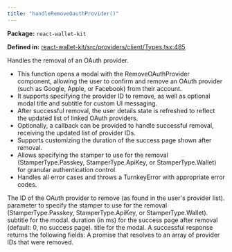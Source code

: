 ```yaml
---
title: "handleRemoveOauthProvider()"
---
```



<p><strong>Package:</strong> <code>react-wallet-kit</code></p>

<p><strong>Defined in:</strong> <a href="https://github.com/tkhq/sdk/blob/main/packages/react-wallet-kit/src/providers/client/Types.tsx#L485">react-wallet-kit/src/providers/client/Types.tsx:485</a></p>

<H3Bordered text="Overview" />

Handles the removal of an OAuth provider.

<ul>
  <li>This function opens a modal with the RemoveOAuthProvider component, allowing the user to confirm and remove an OAuth provider (such as Google, Apple, or Facebook) from their account.</li>
  <li>It supports specifying the provider ID to remove, as well as optional modal title and subtitle for custom UI messaging.</li>
  <li>After successful removal, the user details state is refreshed to reflect the updated list of linked OAuth providers.</li>
  <li>Optionally, a callback can be provided to handle successful removal, receiving the updated list of provider IDs.</li>
  <li>Supports customizing the duration of the success page shown after removal.</li>
  <li>Allows specifying the stamper to use for the removal (StamperType.Passkey, StamperType.ApiKey, or StamperType.Wallet) for granular authentication control.</li>
  <li>Handles all error cases and throws a TurnkeyError with appropriate error codes.</li>
</ul>

<H3Bordered text="Parameters" />

<ParamField body="params" type='object' required={true} path="params" >
  <Expandable title="params details">
    <NestedParam parentKey="params" childKey="providerId" type='string' required={true}>
The ID of the OAuth provider to remove (as found in the user's provider list).
</NestedParam>
    <NestedParam parentKey="params" childKey="stampWith" type='StamperType' required={false}>
parameter to specify the stamper to use for the removal (StamperType.Passkey, StamperType.ApiKey, or StamperType.Wallet).
</NestedParam>
    <NestedParam parentKey="params" childKey="subTitle" type='string' required={false}>
subtitle for the modal.
</NestedParam>
    <NestedParam parentKey="params" childKey="successPageDuration" type='number' required={false}>
duration (in ms) for the success page after removal (default: 0, no success page).
</NestedParam>
    <NestedParam parentKey="params" childKey="title" type='string' required={false}>
title for the modal.
</NestedParam>
  </Expandable>
</ParamField>

<H3Bordered text="Response" />
A successful response returns the following fields:

<ResponseField name="returns" type="string[]" required={true}>
  A promise that resolves to an array of provider IDs that were removed.
</ResponseField>
